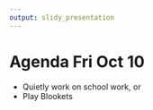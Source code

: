 ```yaml
---
output: slidy_presentation
---
```



# Agenda Fri Oct 10

* Quietly work on school work, or
* Play Blookets






